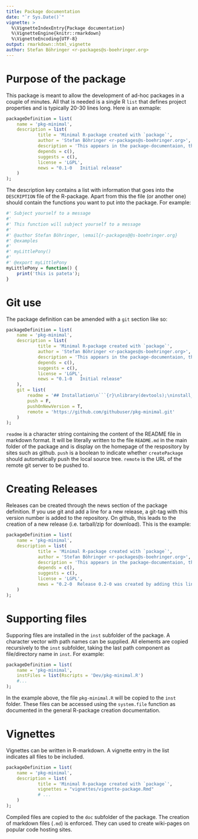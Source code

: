 ```yaml
---
title: Package documentation
date: "`r Sys.Date()`"
vignette: >
  %\VignetteIndexEntry{Package documentation}
  %\VignetteEngine{knitr::rmarkdown}
  %\VignetteEncoding{UTF-8}
output: rmarkdown::html_vignette
author: Stefan Böhringer <r-packages@s-boehringer.org>
---
```


# Purpose of the package

This package is meant to allow the development of ad-hoc packages in a couple of minutes. All that is needed is a single R `list` that defines project properties and is typically 20-30 lines long. Here is an exmaple:

```r
packageDefinition = list(
	name = 'pkg-minimal',
	description = list(
			title = 'Minimal R-package created with `package`',
			author = 'Stefan Böhringer <r-packages@s-boehringer.org>',
			description = 'This appears in the package-documentaion, the markdown of the git-repository and in the package details.',
			depends = c(),
			suggests = c(),
			license = 'LGPL',
			news = "0.1-0   Initial release"
	)
);
```

The description key contains a list with information that goes into the `DESCRIPTION` file of the R-package. Apart from this the file (or another one) should contain the functions you want to put into the package. For example:

```r
#' Subject yourself to a message
#' 
#' This function will subject yourself to a message
#' 
#' @author Stefan Böhringer, \email{r-packages@@s-boehringer.org}
#' @examples
#' 
#' myLittlePony()
#'
#' @export myLittlePony
myLittlePony = function() {
	print('this is pateta');
}
```

# Git use

The package definition can be amended with a `git` section like so:

```r
packageDefinition = list(
	name = 'pkg-minimal',
	description = list(
			title = 'Minimal R-package created with `package`',
			author = 'Stefan Böhringer <r-packages@s-boehringer.org>',
			description = 'This appears in the package-documentaion, the markdown of the git-repository and in the package details.',
			depends = c(),
			suggests = c(),
			license = 'LGPL',
			news = "0.1-0   Initial release"
	),
	git = list(
		readme = '## Installation\n```{r}\nlibrary(devtools);\ninstall_github("githubuser/pkg-minimal")\n```\n',
		push = F,
		pushOnNewVersion = T,
		remote = 'https://github.com/githubuser/pkg-minimal.git'
	)
);
```

`readme` is a character string containing the content of the README file in markdown format. It will be literally written to the file `README.md` in the main folder of the package and is display on the homepage of the respository by sites such as github.
`push` is a boolean to indicate whether `createPackage` should automatically push the local source tree.
`remote` is the URL of the remote git server to be pushed to.

# Creating Releases

Releases can be created through the news section of the package definition. If you use git and add a line for a new release, a git-tag with this version number is added to the repository. On github, this leads to the creation of a new release (i.e. tarball/zip for download). This is the example:

```r
packageDefinition = list(
	name = 'pkg-minimal',
	description = list(
			title = 'Minimal R-package created with `package`',
			author = 'Stefan Böhringer <r-packages@s-boehringer.org>',
			description = 'This appears in the package-documentaion, the markdown of the git-repository and in the package details.',
			depends = c(),
			suggests = c(),
			license = 'LGPL',
			news = "0.2-0  Release 0.2-0 was created by adding this line.\n0.1-0   Initial release"
	)
);
```

# Supporting files

Supporing files are installed in the `inst` subfolder of the package. A character vector with path names can be supplied. All elements are copied recursively to the `inst` subfolder, taking the last path component as file/directory name in `inst`. For example:

```r
packageDefinition = list(
	name = 'pkg-minimal',
	instFiles = list(Rscripts = 'Dev/pkg-minimal.R')
	#...
);
```

In the example above, the file `pkg-minimal.R` will be copied to the `inst` folder. These files can be accessed using the `system.file` function as documented in the general R-package creation documentation.


# Vignettes

Vignettes can be written in R-markdown. A vignette entry in the list indicates all files to be included.

```r
packageDefinition = list(
	name = 'pkg-minimal',
	description = list(
			title = 'Minimal R-package created with `package`',
			vignettes = "vignettes/vignette-package.Rmd"
			# ...
	)
);
```

Compiled files are copied to the `doc` subfolder of the package. The creation of markdown files (`.md`) is enforced. They can used to create wiki-pages on popular code hosting sites.

